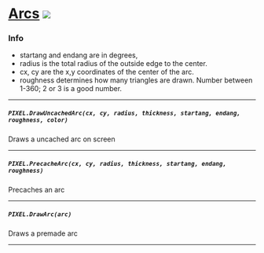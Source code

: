 # [Arcs](https://gist.github.com/theawesomecoder61/d2c3a3d42bbce809ca446a85b4dda754) ![](https://raw.githubusercontent.com/Pulsar-Dev/documentation/main/public/client.png)
### Info
  - startang and endang are in degrees,
  - radius is the total radius of the outside edge to the center.
  - cx, cy are the x,y coordinates of the center of the arc.
  - roughness determines how many triangles are drawn. Number between 1-360; 2 or 3 is a good number.

----

##### `PIXEL.DrawUncachedArc(cx, cy, radius, thickness, startang, endang, roughness, color)`
  Draws a uncached arc on screen

---
##### `PIXEL.PrecacheArc(cx, cy, radius, thickness, startang, endang, roughness)`
  Precaches an arc

---
##### `PIXEL.DrawArc(arc)`
  Draws a premade arc

---